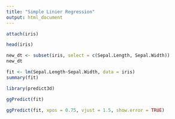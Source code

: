```yaml
---
title: "Simple Linier Regression"
output: html_document
---
```


```r
attach(iris)
```

```r
head(iris)
```

```r
new_dt <- subset(iris, select = c(Sepal.Length, Sepal.Width))
new_dt
```

```r
fit <- lm(Sepal.Length~Sepal.Width, data = iris)
summary(fit)
```

```r
library(predict3d)
```

```r
ggPredict(fit)
```

```r
ggPredict(fit, xpos = 0.75, vjust = 1.5, show.error = TRUE)
```

